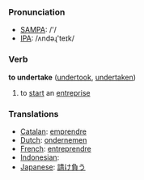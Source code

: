 === Pronunciation ===
*[[w:SAMPA|SAMPA]]: /'/
*[[w:IPA|IPA]]: /ʌndəɻ'teɪk/

=== Verb ===

'''to undertake''' ([[undertook]], [[undertaken]])

# to [[start]] an [[entreprise]]

=== Translations ===
*[[Catalan]]: [[emprendre]]
*[[Dutch]]: [[ondernemen]]
*[[French]]: [[entreprendre]]
*[[Indonesian]]: [[]]
*[[Japanese]]: [[請け負う]]